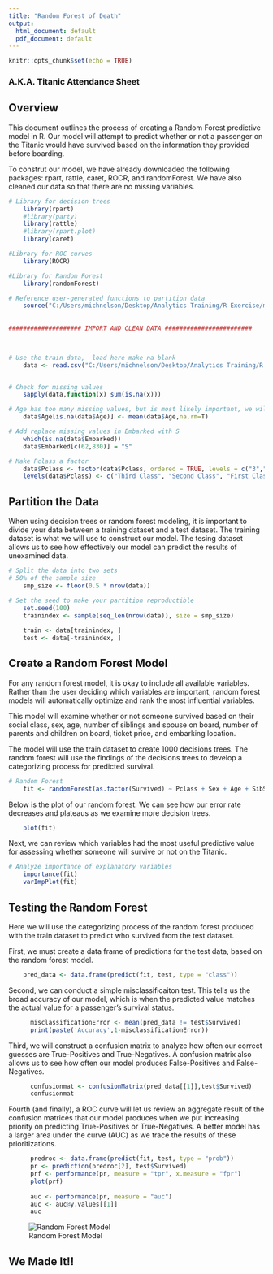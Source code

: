 ---
title: "Random Forest of Death"
output:
  html_document: default
  pdf_document: default
---

```{r setup, include=FALSE}
knitr::opts_chunk$set(echo = TRUE)
```

### A.K.A. Titanic Attendance Sheet

## Overview

This document outlines the process of creating a Random Forest predictive model in R. Our model will attempt to predict whether or not a passenger on the Titanic would have survived based on the information they provided before boarding.


To construt our model, we have already downloaded the following packages: rpart, rattle, caret, ROCR, and randomForest. We have also cleaned our data so that there are no missing variables.

```{r data, echo = FALSE, message = FALSE, results='hide'}

# Library for decision trees
    library(rpart)
    #library(party)
    library(rattle)
    #library(rpart.plot)
    library(caret)

#Library for ROC curves
    library(ROCR)

#Library for Random Forest
    library(randomForest)

# Reference user-generated functions to partition data
    source("C:/Users/michnelson/Desktop/Analytics Training/R Exercise/myfunctions.R")
    
    
#################### IMPORT AND CLEAN DATA ########################
    


# Use the train data,  load here make na blank
    data <- read.csv("C:/Users/michnelson/Desktop/Analytics Training/R Exercise/train.csv", header = TRUE, na.strings=c(""))


# Check for missing values
    sapply(data,function(x) sum(is.na(x)))

# Age has too many missing values, but is most likely important, we will replace the NA with the average for the data set
    data$Age[is.na(data$Age)] <- mean(data$Age,na.rm=T)

# Add replace missing values in Embarked with S
    which(is.na(data$Embarked))
    data$Embarked[c(62,830)] = "S"

# Make Pclass a factor
    data$Pclass <- factor(data$Pclass, ordered = TRUE, levels = c("3","2","1"))
    levels(data$Pclass) <- c("Third Class", "Second Class", "First Class")

```

## Partition the Data

When using decision trees or random forest modeling, it is important to divide your data between a training dataset and a test dataset. The training dataset is what we will use to construct our model. The tesing dataset allows us to see how effectively our model can predict the results of unexamined data.

```{r}
# Split the data into two sets
# 50% of the sample size
    smp_size <- floor(0.5 * nrow(data))

# Set the seed to make your partition reproductible
    set.seed(100)
    trainindex <- sample(seq_len(nrow(data)), size = smp_size)
    
    train <- data[trainindex, ]
    test <- data[-trainindex, ]
```


## Create a Random Forest Model

For any random forest model, it is okay to include all available variables. Rather than the user deciding which variables are important, random forest models will automatically optimize and rank the most influential variables.

This model will examine whether or not someone survived based on their social class, sex, age, number of siblings and spouse on board, number of parents and children on board, ticket price, and embarking location.

The model will use the train dataset to create 1000 decisions trees. The random forest will use the findings of the decisions trees to develop a categorizing process for predicted survival.

```{r}
# Random Forest
    fit <- randomForest(as.factor(Survived) ~ Pclass + Sex + Age + SibSp + Parch + Fare + Embarked, data = train, importance = TRUE, ntree = 1000)
```

Below is the plot of our random forest. We can see how our error rate decreases and plateaus as we examine more decision trees.

```{r}
    plot(fit)
```

Next, we can review which variables had the most useful predictive value for assessing whether someone will survive or not on the Titanic.

```{r}
# Analyze importance of explanatory variables
    importance(fit)
    varImpPlot(fit)
```


## Testing the Random Forest

Here we will use the categorizing process of the random forest produced with the train dataset to predict who survived from the test dataset.

First, we must create a data frame of predictions for the test data, based on the random forest model.

```{r}
    pred_data <- data.frame(predict(fit, test, type = "class"))

```

Second, we can conduct a simple misclassificaiton test. This tells us the broad accuracy of our model, which is when the predicted value matches the actual value for a passenger's survival status.

```{r}
      misclassificationError <- mean(pred_data != test$Survived)
      print(paste('Accuracy',1-misclassificationError))
```

Third, we will construct a confusion matrix to analyze how often our correct guesses are True-Positives and True-Negatives. A confusion matrix also allows us to see how often our model produces False-Positives and False-Negatives.

```{r}
      confusionmat <- confusionMatrix(pred_data[[1]],test$Survived)
      confusionmat

```

Fourth (and finally), a ROC curve will let us review an aggregate result of the confusion matrices that our model produces when we put increasing priority on predicting True-Positives or True-Negatives. A better model has a larger area under the curve (AUC) as we trace the results of these prioritizations.

```{r}
      predroc <- data.frame(predict(fit, test, type = "prob"))
      pr <- prediction(predroc[2], test$Survived)
      prf <- performance(pr, measure = "tpr", x.measure = "fpr")
      plot(prf)
      
      auc <- performance(pr, measure = "auc")
      auc <- auc@y.values[[1]]
      auc

```

![Random Forest Model](C:/Users/michnelson/Desktop/Random Forest Titanic.png)


## We Made It!!
